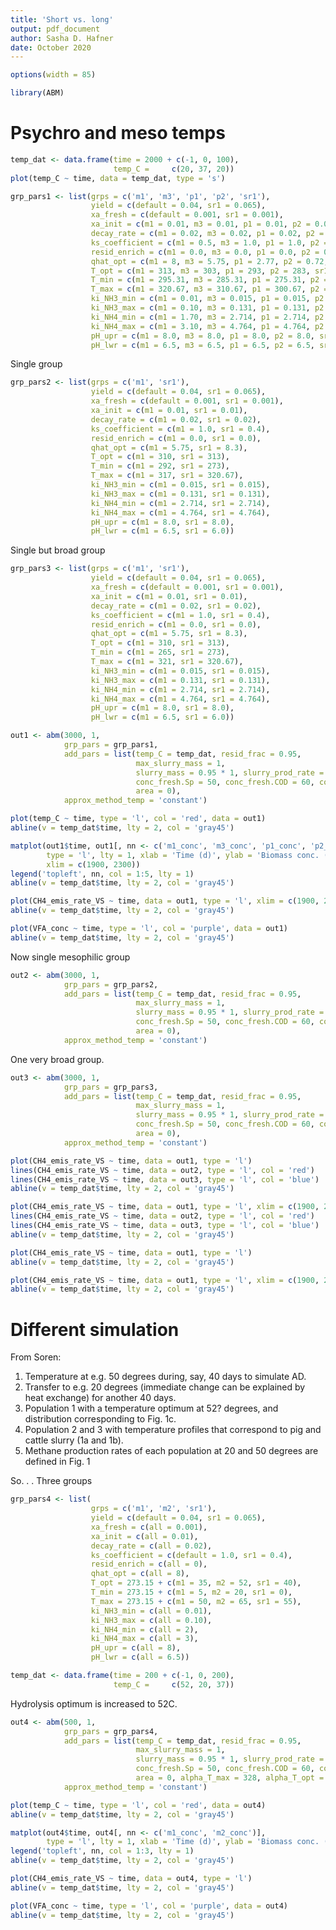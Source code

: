 ---
title: 'Short vs. long'
output: pdf_document
author: Sasha D. Hafner
date: October 2020
---


```{r,echo=FALSE}
options(width = 85)
```

```{r}
library(ABM)
```

# Psychro and meso temps

```{r}
temp_dat <- data.frame(time = 2000 + c(-1, 0, 100), 
                       temp_C =     c(20, 37, 20)) 
plot(temp_C ~ time, data = temp_dat, type = 's')
```

```{r}
grp_pars1 <- list(grps = c('m1', 'm3', 'p1', 'p2', 'sr1'),
                  yield = c(default = 0.04, sr1 = 0.065),
                  xa_fresh = c(default = 0.001, sr1 = 0.001),
                  xa_init = c(m1 = 0.01, m3 = 0.01, p1 = 0.01, p2 = 0.01, sr1 = 0.01),
                  decay_rate = c(m1 = 0.02, m3 = 0.02, p1 = 0.02, p2 = 0.02, sr1 = 0.02),
                  ks_coefficient = c(m1 = 0.5, m3 = 1.0, p1 = 1.0, p2 = 1.0, sr1 = 0.4),
                  resid_enrich = c(m1 = 0.0, m3 = 0.0, p1 = 0.0, p2 = 0.0, sr1 = 0.0),
                  qhat_opt = c(m1 = 8, m3 = 5.75, p1 = 2.77, p2 = 0.72, sr1 = 8.3),
                  T_opt = c(m1 = 313, m3 = 303, p1 = 293, p2 = 283, sr1 = 313),
                  T_min = c(m1 = 295.31, m3 = 285.31, p1 = 275.31, p2 = 265.31, sr1 = 273),
                  T_max = c(m1 = 320.67, m3 = 310.67, p1 = 300.67, p2 = 290.67, sr1 = 320.67),
                  ki_NH3_min = c(m1 = 0.01, m3 = 0.015, p1 = 0.015, p2 = 0.015, sr1 = 0.015),
                  ki_NH3_max = c(m1 = 0.10, m3 = 0.131, p1 = 0.131, p2 = 0.131, sr1 = 0.131),
                  ki_NH4_min = c(m1 = 1.70, m3 = 2.714, p1 = 2.714, p2 = 2.714, sr1 = 2.714),
                  ki_NH4_max = c(m1 = 3.10, m3 = 4.764, p1 = 4.764, p2 = 4.764, sr1 = 4.764),
                  pH_upr = c(m1 = 8.0, m3 = 8.0, p1 = 8.0, p2 = 8.0, sr1 = 8.0),
                  pH_lwr = c(m1 = 6.5, m3 = 6.5, p1 = 6.5, p2 = 6.5, sr1 = 6.0))
```

Single group

```{r}
grp_pars2 <- list(grps = c('m1', 'sr1'),
                  yield = c(default = 0.04, sr1 = 0.065),
                  xa_fresh = c(default = 0.001, sr1 = 0.001),
                  xa_init = c(m1 = 0.01, sr1 = 0.01),
                  decay_rate = c(m1 = 0.02, sr1 = 0.02),
                  ks_coefficient = c(m1 = 1.0, sr1 = 0.4),
                  resid_enrich = c(m1 = 0.0, sr1 = 0.0),
                  qhat_opt = c(m1 = 5.75, sr1 = 8.3),
                  T_opt = c(m1 = 310, sr1 = 313),
                  T_min = c(m1 = 292, sr1 = 273),
                  T_max = c(m1 = 317, sr1 = 320.67),
                  ki_NH3_min = c(m1 = 0.015, sr1 = 0.015),
                  ki_NH3_max = c(m1 = 0.131, sr1 = 0.131),
                  ki_NH4_min = c(m1 = 2.714, sr1 = 2.714),
                  ki_NH4_max = c(m1 = 4.764, sr1 = 4.764),
                  pH_upr = c(m1 = 8.0, sr1 = 8.0),
                  pH_lwr = c(m1 = 6.5, sr1 = 6.0))
```

Single but broad group

```{r}
grp_pars3 <- list(grps = c('m1', 'sr1'),
                  yield = c(default = 0.04, sr1 = 0.065),
                  xa_fresh = c(default = 0.001, sr1 = 0.001),
                  xa_init = c(m1 = 0.01, sr1 = 0.01),
                  decay_rate = c(m1 = 0.02, sr1 = 0.02),
                  ks_coefficient = c(m1 = 1.0, sr1 = 0.4),
                  resid_enrich = c(m1 = 0.0, sr1 = 0.0),
                  qhat_opt = c(m1 = 5.75, sr1 = 8.3),
                  T_opt = c(m1 = 310, sr1 = 313),
                  T_min = c(m1 = 265, sr1 = 273),
                  T_max = c(m1 = 321, sr1 = 320.67),
                  ki_NH3_min = c(m1 = 0.015, sr1 = 0.015),
                  ki_NH3_max = c(m1 = 0.131, sr1 = 0.131),
                  ki_NH4_min = c(m1 = 2.714, sr1 = 2.714),
                  ki_NH4_max = c(m1 = 4.764, sr1 = 4.764),
                  pH_upr = c(m1 = 8.0, sr1 = 8.0),
                  pH_lwr = c(m1 = 6.5, sr1 = 6.0))
```


```{r}
out1 <- abm(3000, 1, 
            grp_pars = grp_pars1,
            add_pars = list(temp_C = temp_dat, resid_frac = 0.95, 
                            max_slurry_mass = 1,
                            slurry_mass = 0.95 * 1, slurry_prod_rate = 1/15,
                            conc_fresh.Sp = 50, conc_fresh.COD = 60, conc_fresh.VFA = 4,
                            area = 0),
            approx_method_temp = 'constant')

```

```{r}
plot(temp_C ~ time, type = 'l', col = 'red', data = out1)
abline(v = temp_dat$time, lty = 2, col = 'gray45')

matplot(out1$time, out1[, nn <- c('m1_conc', 'm3_conc', 'p1_conc', 'p2_conc')], 
        type = 'l', lty = 1, xlab = 'Time (d)', ylab = 'Biomass conc. (g/kg)',
        xlim = c(1900, 2300))
legend('topleft', nn, col = 1:5, lty = 1)
abline(v = temp_dat$time, lty = 2, col = 'gray45')

plot(CH4_emis_rate_VS ~ time, data = out1, type = 'l', xlim = c(1900, 2200))
abline(v = temp_dat$time, lty = 2, col = 'gray45')

plot(VFA_conc ~ time, type = 'l', col = 'purple', data = out1)
abline(v = temp_dat$time, lty = 2, col = 'gray45')
```

Now single mesophilic group

```{r}
out2 <- abm(3000, 1, 
            grp_pars = grp_pars2,
            add_pars = list(temp_C = temp_dat, resid_frac = 0.95, 
                            max_slurry_mass = 1,
                            slurry_mass = 0.95 * 1, slurry_prod_rate = 1/15,
                            conc_fresh.Sp = 50, conc_fresh.COD = 60, conc_fresh.VFA = 4,
                            area = 0),
            approx_method_temp = 'constant')

```

One very broad group.


```{r}
out3 <- abm(3000, 1, 
            grp_pars = grp_pars3,
            add_pars = list(temp_C = temp_dat, resid_frac = 0.95, 
                            max_slurry_mass = 1,
                            slurry_mass = 0.95 * 1, slurry_prod_rate = 1/15,
                            conc_fresh.Sp = 50, conc_fresh.COD = 60, conc_fresh.VFA = 4,
                            area = 0),
            approx_method_temp = 'constant')

```

```{r}
plot(CH4_emis_rate_VS ~ time, data = out1, type = 'l')
lines(CH4_emis_rate_VS ~ time, data = out2, type = 'l', col = 'red')
lines(CH4_emis_rate_VS ~ time, data = out3, type = 'l', col = 'blue')
abline(v = temp_dat$time, lty = 2, col = 'gray45')
```


```{r}
plot(CH4_emis_rate_VS ~ time, data = out1, type = 'l', xlim = c(1900, 2200))
lines(CH4_emis_rate_VS ~ time, data = out2, type = 'l', col = 'red')
lines(CH4_emis_rate_VS ~ time, data = out3, type = 'l', col = 'blue')
abline(v = temp_dat$time, lty = 2, col = 'gray45')
```

```{r}
plot(CH4_emis_rate_VS ~ time, data = out1, type = 'l')
abline(v = temp_dat$time, lty = 2, col = 'gray45')
```

```{r}
plot(CH4_emis_rate_VS ~ time, data = out1, type = 'l', xlim = c(1900, 2200))
abline(v = temp_dat$time, lty = 2, col = 'gray45')
```

# Different simulation

From Soren:

1. Temperature at e.g. 50 degrees during, say, 40 days to simulate AD.
1. Transfer to e.g. 20 degrees (immediate change can be explained by heat exchange) for another 40 days.
1. Population 1 with a temperature optimum at 52? degrees, and distribution  corresponding to Fig. 1c.
1. Population 2 and 3 with temperature profiles that correspond to pig and cattle slurry (1a and 1b).
1. Methane production rates of each population at 20 and 50 degrees are defined in Fig. 1

So. . .
Three groups

```{r}
grp_pars4 <- list(
                  grps = c('m1', 'm2', 'sr1'),
                  yield = c(default = 0.04, sr1 = 0.065),
                  xa_fresh = c(all = 0.001),
                  xa_init = c(all = 0.01),
                  decay_rate = c(all = 0.02),
                  ks_coefficient = c(default = 1.0, sr1 = 0.4),
                  resid_enrich = c(all = 0),
                  qhat_opt = c(all = 8),
                  T_opt = 273.15 + c(m1 = 35, m2 = 52, sr1 = 40),
                  T_min = 273.15 + c(m1 = 5, m2 = 20, sr1 = 0),
                  T_max = 273.15 + c(m1 = 50, m2 = 65, sr1 = 55),
                  ki_NH3_min = c(all = 0.01),
                  ki_NH3_max = c(all = 0.10),
                  ki_NH4_min = c(all = 2),
                  ki_NH4_max = c(all = 3),
                  pH_upr = c(all = 8),
                  pH_lwr = c(all = 6.5))
```


```{r}
temp_dat <- data.frame(time = 200 + c(-1, 0, 200), 
                       temp_C =     c(52, 20, 37)) 
```

Hydrolysis optimum is increased to 52C.

```{r}
out4 <- abm(500, 1, 
            grp_pars = grp_pars4,
            add_pars = list(temp_C = temp_dat, resid_frac = 0.95, 
                            max_slurry_mass = 1,
                            slurry_mass = 0.95 * 1, slurry_prod_rate = 1/15,
                            conc_fresh.Sp = 50, conc_fresh.COD = 60, conc_fresh.VFA = 4,
                            area = 0, alpha_T_max = 328, alpha_T_opt = 323, alpha_opt = 0.02),
            approx_method_temp = 'constant')

```

```{r}
plot(temp_C ~ time, type = 'l', col = 'red', data = out4)
abline(v = temp_dat$time, lty = 2, col = 'gray45')

matplot(out4$time, out4[, nn <- c('m1_conc', 'm2_conc')], 
        type = 'l', lty = 1, xlab = 'Time (d)', ylab = 'Biomass conc. (g/kg)')
legend('topleft', nn, col = 1:3, lty = 1)
abline(v = temp_dat$time, lty = 2, col = 'gray45')

plot(CH4_emis_rate_VS ~ time, data = out4, type = 'l')
abline(v = temp_dat$time, lty = 2, col = 'gray45')

plot(VFA_conc ~ time, type = 'l', col = 'purple', data = out4)
abline(v = temp_dat$time, lty = 2, col = 'gray45')
```


